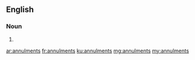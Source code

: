 ==English==

===Noun===
{{head|en|plural}}

# {{plural of|annulment|lang=en|nocat=1}}

[[ar:annulments]]
[[fr:annulments]]
[[ku:annulments]]
[[mg:annulments]]
[[my:annulments]]